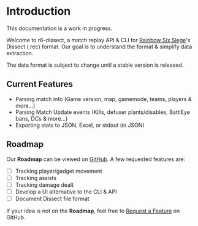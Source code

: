 
# Introduction

<Callout type="warning" emoji="🚧">
	This documentation is a work in progress.
</Callout>
 
Welcome to r6-dissect, a match replay API & CLI for [Rainbow Six Siege](https://www.ubisoft.com/en-us/game/rainbow-six/siege)'s Dissect (.rec) format. Our goal is to understand the format & simplify data extraction.

The data format is subject to change until a stable version is released.

## Current Features

- Parsing match info (Game version, map, gamemode, teams, players & more...)
- Parsing Match Update events (Kills, defuser plants/disables, BattlEye bans, DCs & more...)
- Exporting stats to JSON, Excel, or stdout (in JSON)

## Roadmap

Our **Roadmap** can be viewed on [GitHub](https://github.com/users/redraskal/projects/1). A few requested features are:
<br />
- [ ] Tracking player/gadget movement
- [ ] Tracking assists
- [ ] Tracking damage dealt
- [ ] Develop a UI alternative to the CLI & API
- [ ] Document Dissect file format

If your idea is not on the **Roadmap**, feel free to [Request a Feature](https://github.com/redraskal/r6-dissect/issues/new?assignees=&labels=enhancement&template=feature_request.md&title=) on GitHub.
